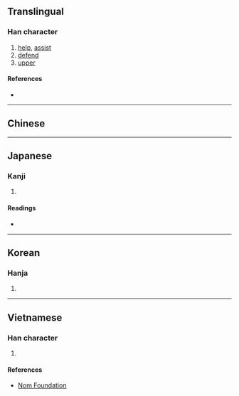 {{also|帮|幫}}
{{character info/new}}
==Translingual==

===Han character===
{{Han char|rn=50|rad=巾|as=12|sn=15|four=|canj=QLHAB|ids=⿱邦帛}}

# [[help]], [[assist]]
# [[defend]]
# [[upper]]

====References====
* {{Han ref|kx=0337.031|dkj=09057|hdz=10751.080|uh=5E5A|ud=24154}}

----

==Chinese==
{{zh-see|幫|v}}

----

==Japanese==

===Kanji===
{{ja-kanji|grade=|rs=巾12}}

# {{defn|lang=ja|sort=巾12}}

====Readings====
* {{ja-readings|on=[[ほう]] (hō)|kun=[[たすける]] (tasukeru)}}

----

==Korean==

===Hanja===
{{ko-hanja|hangeul=방|rv=bang|mr=pang}}

# {{defn|lang=ko|sort=巾12}}

----

==Vietnamese==

===Han character===
{{vi-hantu|[[bang]]|rs=巾12|}}

# {{defn|lang=vi|sort=巾12}}

====References====
* [http://nomfoundation.org/common/nom_details.php?codepoint=5e5a Nom Foundation]